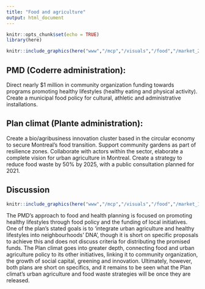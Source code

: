 ```yaml
---
title: "Food and agriculture"
output: html_document
---
```


```r
knitr::opts_chunk$set(echo = TRUE)
library(here)
```

```r

knitr::include_graphics(here("www","/mcp","/visuals","/food","/market_2.jpeg"))

```

## PMD (Coderre administration): 

Direct nearly $1 million in community organization funding towards programs promoting healthy lifestyles (healthy eating and physical activity). Create a municipal food policy for cultural, athletic and administrative installations.

## Plan climat (Plante administration): 

Create a bio/agribusiness innovation cluster based in the circular economy to secure Montreal’s food transition. Support community gardens as part of resilience zones. Collaborate with actors within the sector, elaborate a complete vision for urban agriculture in Montreal. Create a strategy to reduce food waste by 50% by 2025, with a public consultation planned for 2021.

## Discussion

```r

knitr::include_graphics(here("www","/mcp","/visuals","/food","/market_1.jpeg"))

```

The PMD’s approach to food and health planning is focused on promoting healthy lifestyles through food policy and the funding of local initiatives. One of the plan’s stated goals is to ‘integrate urban agriculture and healthy lifestyles into neighbourhoods’ DNA’, though it is short on specific proposals to achieve this and does not discuss criteria for distributing the promised funds. The Plan climat goes into greater depth, connecting food and urban agriculture policy to its other initiatives, linking it to community organization, the growth of social capital, greening and innovation. Ultimately, however, both plans are short on specifics, and it remains to be seen what the Plan climat’s urban agriculture and food waste strategies will be once they are released.